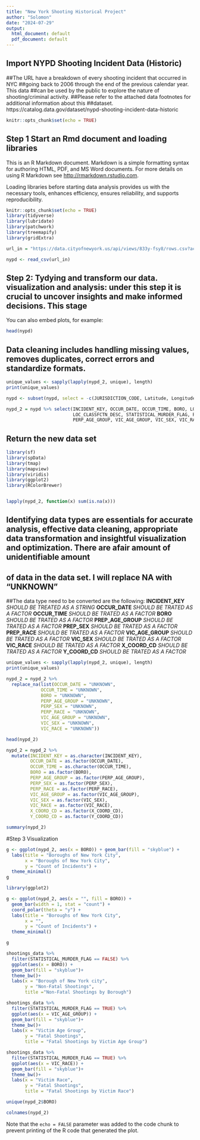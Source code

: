 ---
title: "New York Shooting Historical Project"
author: "Solomon"
date: "2024-07-29"
output:
  html_document: default
  pdf_document: default
---
## Import NYPD Shooting Incident Data (Historic)
##The URL have a breakdown of every shooting incident that occurred in NYC
##going back to 2006 through the end of the previous calendar year. This data
##can be used by the public to explore the nature of shooting/criminal activity.
##Please refer to the attached data footnotes for additional information about this
##dataset. https://catalog.data.gov/dataset/nypd-shooting-incident-data-historic

```{r setup, include=FALSE}
knitr::opts_chunk$set(echo = TRUE)
```

## Step 1 Start an Rmd document and loading libraries

This is an R Markdown document. Markdown is a simple formatting syntax for authoring HTML, PDF, and MS Word documents. For more details on using R Markdown see <http://rmarkdown.rstudio.com>.

Loading libraries before starting data analysis provides us with the necessary tools, enhances efficiency, ensures reliability, and supports reproducibility. 


```{r setup1, include=FALSE}
knitr::opts_chunk$set(echo = TRUE)
library(tidyverse)
library(lubridate)
library(patchwork)
library(treemapify)
library(gridExtra)
```



```{r import data}
url_in = "https://data.cityofnewyork.us/api/views/833y-fsy8/rows.csv?accessType=DOWNLOAD"

nypd <- read_csv(url_in)

```

## Step 2: Tydying and transform our data. visualization and analysis: under this step it is crucial to uncover insights and make informed decisions. This stage 

You can also embed plots, for example:

```{r , echo=FALSE}
head(nypd)
```
## Data cleaning includes handling missing values, removes duplicates, correct errors and standardize formats.
```{r}
unique_values <- sapply(lapply(nypd_2, unique), length)
print(unique_values)
```

```{r}
nypd <- subset(nypd, select = -c(JURISDICTION_CODE, Latitude, Longitude, Lon_Lat))
```
```{r}
nypd_2 = nypd %>% select(INCIDENT_KEY, OCCUR_DATE, OCCUR_TIME, BORO, LOC_OF_OCCUR_DESC, PRECINCT,
                         LOC_CLASSFCTN_DESC, STATISTICAL_MURDER_FLAG, PERP_SEX, PERP_RACE, 
                         PERP_AGE_GROUP, VIC_AGE_GROUP, VIC_SEX, VIC_RACE, X_COORD_CD, Y_COORD_CD)
```
## Return the new data set
```{r}
library(sf)
library(spData)
library(tmap)
library(mapview)
library(viridis)
library(ggplot2)
library(RColorBrewer)
```
```{r}

```

```{r}
lapply(nypd_2, function(x) sum(is.na(x)))
```
## Identifying data types are essentials for accurate analysis, effective data cleaning, appropriate data transformation and insightful visualization and optimization. There are  afair amount of unidentifiable amount
## of data in the data set. I will replace NA with "UNKNOWN"
##The data type need to be converted are the following:
**INCIDENT_KEY** *SHOULD BE TREATED AS A STRING*
**OCCUR_DATE**  *SHOULD BE TRATED AS A FACTOR*
**OCCUR_TIME**  *SHOULD BE TRATED AS A FACTOR*
**BORO**  *SHOULD BE TRATED AS A FACTOR*
**PREP_AGE_GROUP**  *SHOULD BE TRATED AS A FACTOR*
**PREP_SEX**  *SHOULD BE TRATED AS A FACTOR*
**PREP_RACE**  *SHOULD BE TRATED AS A FACTOR*
**VIC_AGE_GROUP**  *SHOULD BE TRATED AS A FACTOR*
**VIC_SEX**  *SHOULD BE TRATED AS A FACTOR*
**VIC_RACE**  *SHOULD BE TRATED AS A FACTOR*
**X_COORD_CD**   *SHOULD BE TRATED AS A FACTOR*
**Y_COORD_CD**  *SHOULD BE TRATED AS A FACTOR*
```{r}
unique_values <- sapply(lapply(nypd_2, unique), length)
print(unique_values)
```

```{r}
nypd_2 = nypd_2 %>%
  replace_na(list(OCCUR_DATE = "UNKNOWN",
             OCCUR_TIME = "UNKNOWN",
             BORO = "UNKNOWN",
             PERP_AGE_GROUP = "UNKNOWN",
             PERP_SEX = "UNKNOWN",
             PERP_RACE = "UNKNOWN",
             VIC_AGE_GROUP = "UNKNOWN",
             VIC_SEX = "UNKNOWN",
             VIC_RACE = "UNKNOWN"))
```


```{r}
head(nypd_2)
```
```{r}
nypd_2 = nypd_2 %>%
  mutate(INCIDENT_KEY = as.character(INCIDENT_KEY),
         OCCUR_DATE = as.factor(OCCUR_DATE),
         OCCUR_TIME = as.character(OCCUR_TIME),
         BORO = as.factor(BORO),
         PERP_AGE_GROUP = as.factor(PERP_AGE_GROUP),
         PERP_SEX = as.factor(PERP_SEX),
         PERP_RACE = as.factor(PERP_RACE),
         VIC_AGE_GROUP = as.factor(VIC_AGE_GROUP),
         VIC_SEX = as.factor(VIC_SEX),
         VIC_RACE = as.factor(VIC_RACE),
         X_COORD_CD = as.factor(X_COORD_CD),
         Y_COORD_CD = as.factor(Y_COORD_CD))
```
```{r}
summary(nypd_2)
```
#Step 3 Visualization

```{r}
g <- ggplot(nypd_2, aes(x = BORO)) + geom_bar(fill = "skyblue") + 
  labs(title = "Boroughs of New York City", 
       x = "Boroughs of New York City",
       y = "Count of Incidents") + 
  theme_minimal()
g
```
```{r}
library(ggplot2)

g <- ggplot(nypd_2, aes(x = "", fill = BORO)) + 
  geom_bar(width = 1, stat = "count") + 
  coord_polar(theta = "y") + 
  labs(title = "Boroughs of New York City", 
       x = "",
       y = "Count of Incidents") + 
  theme_minimal()

g
```

```{r}
shootings_data %>%
  filter(STATISTICAL_MURDER_FLAG == FALSE) %>%
  ggplot(aes(x = BORO)) +
  geom_bar(fill = "skyblue")+
  theme_bw()+
  labs(x = "Borough of New York city",
       y = "Non-Fatal Shootings",
       title ="Non-Fatal Shootings by Borough")
```
```{r}
shootings_data %>%
  filter(STATISTICAL_MURDER_FLAG == TRUE) %>%
  ggplot(aes(x = VIC_AGE_GROUP)) +
  geom_bar(fill = "skyblue")+
  theme_bw()+
  labs(x = "Victim Age Group",
       y = "Fatal Shootings",
       title = "Fatal Shootings by Victim Age Group")
```
```{r}
shootings_data %>%
  filter(STATISTICAL_MURDER_FLAG == TRUE) %>%
  ggplot(aes(x = VIC_RACE)) +
  geom_bar(fill = "skyblue")+
  theme_bw()+
  labs(x = "Victim Race",
       y = "Fatal Shootings",
       title = "Fatal Shootings by Victim Race")
```


```{r}
unique(nypd_2$BORO)
```

```{r}
colnames(nypd_2)
```




Note that the `echo = FALSE` parameter was added to the code chunk to prevent printing of the R code that generated the plot.
